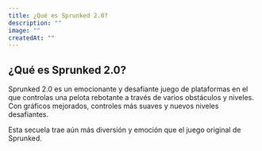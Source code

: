 ```yaml
---
title: ¿Qué es Sprunked 2.0?
description: ""
image: ""
createdAt: ""
---
```


## ¿Qué es Sprunked 2.0?

Sprunked 2.0 es un emocionante y desafiante juego de plataformas en el que controlas una pelota rebotante a través de varios obstáculos y niveles. Con gráficos mejorados, controles más suaves y nuevos niveles desafiantes.

Esta secuela trae aún más diversión y emoción que el juego original de Sprunked.